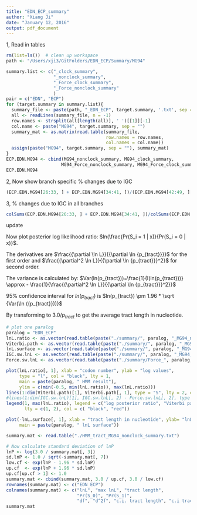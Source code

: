 ```yaml
---
title: "EDN_ECP_summary"
author: "Xiang Ji"
date: "January 12, 2016"
output: pdf_document
---
```


1, Read in tables
```r
rm(list=ls())  # clean up workspace
path <- "/Users/xji3/GitFolders/EDN_ECP/Summary/MG94"

summary.list <- c("_clock_summary",
                  "_nonclock_summary", 
                  "_Force_clock_summary", 
                  "_Force_nonclock_summary"
                  )
pair = c("EDN", "ECP")
for (target.summary in summary.list){
  summary_file <- paste(path, "_EDN_ECP", target.summary, '.txt', sep = '')
  all <- readLines(summary_file, n = -1)
  row.names <- strsplit(all[length(all)], ' ')[[1]][-1]
  col.name <- paste("MG94", target.summary, sep = "")
  summary_mat <- as.matrix(read.table(summary_file, 
                                      row.names = row.names,
                                      col.names = col.name))
  assign(paste("MG94", target.summary, sep = ""), summary_mat)
}
ECP.EDN.MG94 <- cbind(MG94_nonclock_summary, MG94_clock_summary, 
                     MG94_Force_nonclock_summary, MG94_Force_clock_summary)
ECP.EDN.MG94
```

2, Now show branch specific % changes due to IGC

```r
(ECP.EDN.MG94[26:33, ] + ECP.EDN.MG94[34:41, ])/(ECP.EDN.MG94[42:49, ] + ECP.EDN.MG94[26:33, ] + ECP.EDN.MG94[34:41, ])
```

3, % changes due to IGC in all branches

```r
colSums(ECP.EDN.MG94[26:33, ] + ECP.EDN.MG94[34:41, ])/colSums(ECP.EDN.MG94[42:49, ] + ECP.EDN.MG94[26:33, ] + ECP.EDN.MG94[34:41, ])

```

\newpage
04212017 update

Now plot posterior log likelihood ratio: $ln(\frac{Pr(S_i = 1 | x)}{Pr(S_i = 0 | x)}$.

The derivatives are $\frac{{\partial \ln L}}{{\partial \ln {p_{tract}}}}$ for 
the first order and $\frac{{\partial^2 \ln L}}{{\partial \ln {p_{tract}}}^2}$ for
second order. 

The variance is calculated by:
$Var(ln(p_{tract}))=\frac{1}{I(ln(p_{tract}))} \approx - \frac{1}{\frac{{\partial^2 \ln L}}{{\partial \ln {p_{tract}}}^2}}$

95% confidence interval for $ln(p_{tract})$ is $ln(p_{tract}) \pm 1.96 * \sqrt {Var(\ln ({p_{tract}}))}$

By transforming to $3.0 / p_{tract}$ to get the average tract length in nucleotide.

```r
# plot one paralog
paralog = "EDN_ECP"
lnL.ratio <- as.vector(read.table(paste("./summary/", paralog, "_MG94_nonclock_HMM_log_posterior_ratio.txt", sep = "")))
Viterbi.path <- as.vector(read.table(paste("./summary/", paralog, "_MG94_nonclock_HMM_Viterbi_path.txt", sep = "")))
lnL.surface <- as.vector(read.table(paste("./summary/", paralog, "_MG94_nonclock_HMM_lnL_surface.txt", sep = "")))
IGC.sw.lnL <- as.vector(read.table(paste("./summary/", paralog, "_MG94_nonclock_sw_lnL.txt", sep = "")))
Force.sw.lnL <- as.vector(read.table(paste("./summary/Force_", paralog, "_MG94_nonclock_sw_lnL.txt", sep = "")))

plot(lnL.ratio[, 1], xlab = "codon number", ylab = "log values",
     type = "l", col = "black", lty = 1,
     main = paste(paralog, " HMM result"),
     ylim = c(min(-0.5, min(lnL.ratio)), max(lnL.ratio)))
lines(1:dim(Viterbi.path)[1], Viterbi.path[, 1], type = "S", lty = 2, col = "red")
#lines(1:dim(IGC.sw.lnL)[1], IGC.sw.lnL[, 2] - Force.sw.lnL[, 2], type = "l", lty = 3, col = "red")
legend(1, max(lnL.ratio), legend = c("log posterior ratio", "Viterbi path"),
       lty = c(1, 2), col = c( "black", "red"))

plot(-lnL.surface[, 1], xlab = "tract length in nucleotide", ylab= "lnL", type = "l", col = "black", lty = 1,
     main = paste(paralog, " lnL surface"))

summary.mat <- read.table("./HMM_tract_MG94_nonclock_summary.txt")

# Now calculate standard deviation of lnP
lnP <- log(3.0 / summary.mat[, 3])
sd.lnP <- 1.0 / sqrt(-summary.mat[, 7])
low.cf <- exp(lnP - 1.96 * sd.lnP)
up.cf  <- exp(lnP + 1.96 * sd.lnP)
up.cf[up.cf > 1] <- 1.0
summary.mat <- cbind(summary.mat, 3.0 / up.cf, 3.0 / low.cf)
rownames(summary.mat) <- c("EDN_ECP")
colnames(summary.mat) <- c("lnL", "max lnL", "tract length",
                           "Pr(S_0)", "Pr(S_1)",
                           "df", "d^2f", "c.i. tract length", "c.i tract length")
summary.mat
```